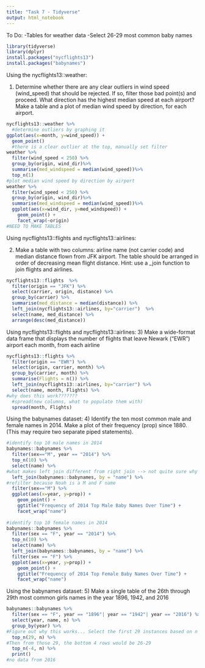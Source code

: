 ```yaml
---
title: "Task 7 - Tidyverse"
output: html_notebook
---
```

To Do:
-Tables for weather data
-Select 26-29 most common baby names

```r
library(tidyverse)
library(dplyr)
install.packages("nycflights13")
install.packages("babynames")
```

Using the nycflights13::weather:

1) Determine whether there are any clear outliers in wind speed (wind_speed) that should be rejected. If so, filter those bad point(s) and proceed.
What direction has the highest median speed at each airport? Make a table and a plot of median wind speed by direction, for each airport. 
```r
nycflights13::weather %>%
  #determine outliers by graphing it
ggplot(aes(x=month, y=wind_speed)) +
  geom_point()
  #there is a clear outlier at the top, manually set filter
weather %>% 
  filter(wind_speed < 250) %>%
  group_by(origin, wind_dir)%>%
  summarise(med_windspeed = median(wind_speed))%>%
  top_n(1)
#plot median wind speed by direction by airport
weather %>% 
  filter(wind_speed < 250) %>%
  group_by(origin, wind_dir)%>%
  summarise(med_windspeed = median(wind_speed))%>%
  ggplot(aes(x=wind_dir, y=med_windspeed)) +
    geom_point() +
    facet_wrap(~origin)
#NEED TO MAKE TABLES
```
Using nycflights13::flights and nycflights13::airlines:

2) Make a table with two columns: airline name (not carrier code) and median distance flown from JFK airport. The table should be arranged in order of decreasing mean flight distance. Hint: use a _join function to join flights and airlines.
```r
nycflights13::flights  %>%
  filter(origin == "JFK") %>%
  select(carrier, origin, distance) %>%
  group_by(carrier) %>%
  summarise(med_distance = median(distance)) %>%
  left_join(nycflights13::airlines, by="carrier")  %>%
  select(name, med_distance) %>%
  arrange(desc(med_distance))
```

Using nycflights13::flights and nycflights13::airlines:
3) Make a wide-format data frame that displays the number of flights that leave Newark ("EWR") airport each month, from each airline
```r
nycflights13::flights %>%
  filter(origin == "EWR") %>%
  select(origin, carrier, month) %>%
  group_by(carrier, month) %>%
  summarise(Flights = n()) %>%
  left_join(nycflights13::airlines, by="carrier") %>%
  select(name, month, Flights) %>%
#why does this work???????
  #spread(new columns, what to populate them with)
  spread(month, Flights)
```

Using the babynames dataset:
4) Identify the ten most common male and female names in 2014. Make a plot of their frequency (prop) since 1880. (This may require two separate piped statements).

```r
#identify top 10 male names in 2014
babynames::babynames %>%
  filter(sex=="M", year == "2014") %>%
  top_n(10) %>%
  select(name) %>%
#what makes left join different from right join --> not quite sure why this works but it does
  left_join(babynames::babynames, by = "name") %>%
#refilter because Noah is a M and F name
  filter(sex=="M") %>%
  ggplot(aes(x=year, y=prop)) +
    geom_point() +
    ggtitle("Frequency of 2014 Top Male Baby Names Over Time") +
    facet_wrap("name")
  
#identify top 10 female names in 2014
babynames::babynames %>%
  filter(sex == "F", year == "2014") %>%
  top_n(10) %>%
  select(name) %>%
  left_join(babynames::babynames, by = "name") %>%
  filter(sex == "F") %>%
  ggplot(aes(x=year, y=prop)) +
    geom_point() +
    ggtitle("Frequency of 2014 Top Female Baby Names Over Time") +
    facet_wrap("name")
```
Using the babynames dataset:
5) Make a single table of the 26th through 29th most common girls names in the year 1896, 1942, and 2016
```r
babynames::babynames %>%
  filter(sex == "F", year == "1896"| year == "1942"| year == "2016") %>%
  select(year, name, n) %>%
  group_by(year) %>%
#Figure out why this works... Select the first 29 instances based on n
  top_n(29, n) %>%
#Then from those 29, the bottom 4 rows would be 26-29
  top_n(-4, n) %>%
  print()
#no data from 2016
```